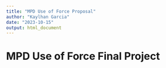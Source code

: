 ```yaml
---
title: "MPD Use of Force Proposal"
author: "Kaylhan Garcia"
date: "2023-10-15"
output: html_document
---
```


# MPD Use of Force Final Project

```r



```

